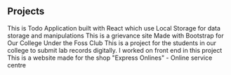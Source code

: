 ## Projects


<ProjectCard title="Task Manager" link="https://anasvakyathodi.me/react-todo/" bg="linear-gradient(to right, #ee0979 0%, #ff6a00 100%)">
This is Todo Application  built with React which use Local Storage for data storage and manipulations
</ProjectCard>
<ProjectCard title="Grivance Cell Page" link="https://anasvakyathodi.me/grievance/" bg="linear-gradient(to right, #ee0979 0%, #ff6a00 100%)">
This is a grievance site Made with Bootstrap for Our College Under the Foss Club
</ProjectCard>
<ProjectCard title="Front End for Lab Record Submission" link="https://github.com/anasvakyathodi/Invento2020-CSE-Project" bg="linear-gradient(to right, #ee0979 0%, #ff6a00 100%)">
This is a project for the students in our college to submit lab records digitally. I worked on front end in this project
</ProjectCard>
<ProjectCard title="Website for Small Scale Company" link="https://anasvakyathodi.me/express/" bg="linear-gradient(to right, #ee0979 0%, #ff6a00 100%)">
This is a website made for the shop "Express Onlines" - Online service centre
</ProjectCard>
